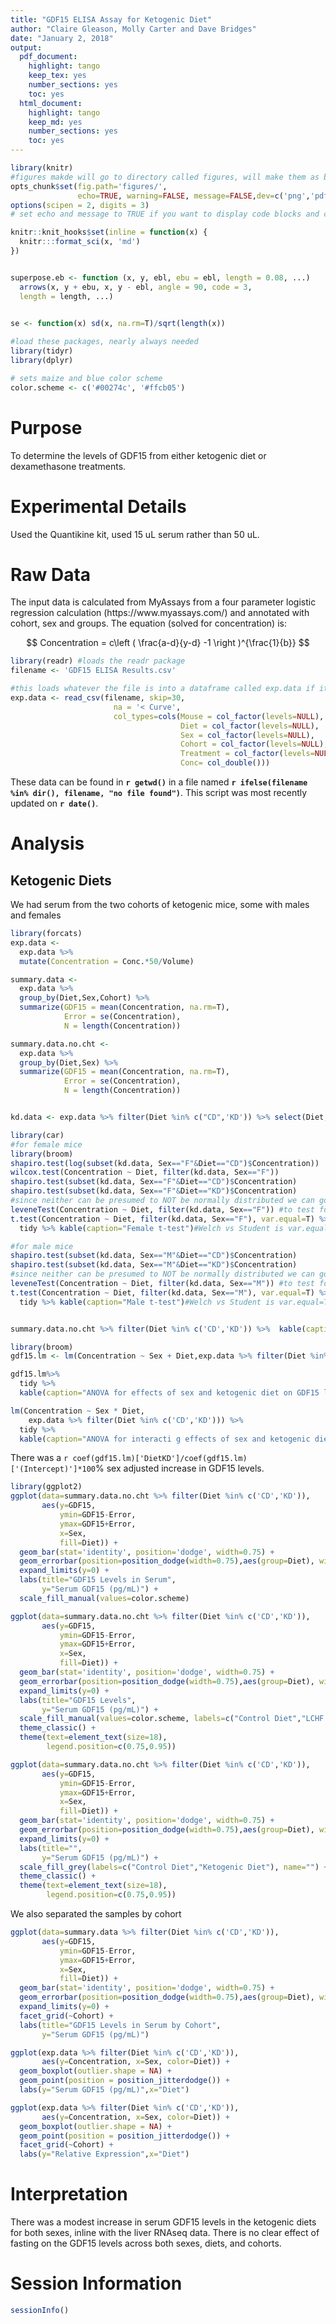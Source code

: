 ```yaml
---
title: "GDF15 ELISA Assay for Ketogenic Diet"
author: "Claire Gleason, Molly Carter and Dave Bridges"
date: "January 2, 2018"
output:
  pdf_document:
    highlight: tango
    keep_tex: yes
    number_sections: yes
    toc: yes
  html_document:
    highlight: tango
    keep_md: yes
    number_sections: yes
    toc: yes
---
```


```r
library(knitr)
#figures makde will go to directory called figures, will make them as both png and pdf files 
opts_chunk$set(fig.path='figures/',
               echo=TRUE, warning=FALSE, message=FALSE,dev=c('png','pdf'))
options(scipen = 2, digits = 3)
# set echo and message to TRUE if you want to display code blocks and code output respectively

knitr::knit_hooks$set(inline = function(x) {
  knitr:::format_sci(x, 'md')
})


superpose.eb <- function (x, y, ebl, ebu = ebl, length = 0.08, ...)
  arrows(x, y + ebu, x, y - ebl, angle = 90, code = 3,
  length = length, ...)

  
se <- function(x) sd(x, na.rm=T)/sqrt(length(x))

#load these packages, nearly always needed
library(tidyr)
library(dplyr)

# sets maize and blue color scheme
color.scheme <- c('#00274c', '#ffcb05')
```

# Purpose

To determine the levels of GDF15 from either ketogenic diet or dexamethasone treatments.

# Experimental Details

Used the Quantikine kit, used 15 uL serum rather than 50 uL.

# Raw Data

The input data is calculated from MyAssays from a four parameter logistic regression calculation (https://www.myassays.com/) and annotated with cohort, sex and groups.  The equation (solved for concentration) is:

$$ Concentration = c\left ( \frac{a-d}{y-d} -1 \right )^{\frac{1}{b}} $$

```r
library(readr) #loads the readr package
filename <- 'GDF15 ELISA Results.csv' 

#this loads whatever the file is into a dataframe called exp.data if it exists
exp.data <- read_csv(filename, skip=30,
                       na = '< Curve',
                       col_types=cols(Mouse = col_factor(levels=NULL),
                                      Diet = col_factor(levels=NULL),
                                      Sex = col_factor(levels=NULL),
                                      Cohort = col_factor(levels=NULL),
                                      Treatment = col_factor(levels=NULL),
                                      Conc= col_double()))
```

These data can be found in **`r getwd()`** in a file named **`r ifelse(filename %in% dir(), filename, "no file found")`**.  This script was most recently updated on **`r date()`**.

# Analysis

## Ketogenic Diets

We had serum from the two cohorts of ketogenic mice, some with males and females

```r
library(forcats)
exp.data <-
  exp.data %>%
  mutate(Concentration = Conc.*50/Volume) 

summary.data <- 
  exp.data %>%
  group_by(Diet,Sex,Cohort) %>%
  summarize(GDF15 = mean(Concentration, na.rm=T),
            Error = se(Concentration),
            N = length(Concentration)) 

summary.data.no.cht <- 
  exp.data %>%
  group_by(Diet,Sex) %>%
  summarize(GDF15 = mean(Concentration, na.rm=T),
            Error = se(Concentration),
            N = length(Concentration))


kd.data <- exp.data %>% filter(Diet %in% c("CD",'KD')) %>% select(Diet,Sex, Concentration)

library(car)
#for female mice
library(broom)
shapiro.test(log(subset(kd.data, Sex=="F"&Diet=="CD")$Concentration))
wilcox.test(Concentration ~ Diet, filter(kd.data, Sex=="F")) 
shapiro.test(subset(kd.data, Sex=="F"&Diet=="CD")$Concentration)
shapiro.test(subset(kd.data, Sex=="F"&Diet=="KD")$Concentration)
#since neither can be presumed to NOT be normally distributed we can go ahead with a t-test, if fails then wilocox
leveneTest(Concentration ~ Diet, filter(kd.data, Sex=="F")) #to test for equal variance
t.test(Concentration ~ Diet, filter(kd.data, Sex=="F"), var.equal=T) %>%
  tidy %>% kable(caption="Female t-test")#Welch vs Student is var.equal=T/F

#for male mice
shapiro.test(subset(kd.data, Sex=="M"&Diet=="CD")$Concentration)
shapiro.test(subset(kd.data, Sex=="M"&Diet=="KD")$Concentration)
#since neither can be presumed to NOT be normally distributed we can go ahead with a t-test
leveneTest(Concentration ~ Diet, filter(kd.data, Sex=="M")) #to test for equal variance
t.test(Concentration ~ Diet, filter(kd.data, Sex=="M"), var.equal=T) %>%
  tidy %>% kable(caption="Male t-test")#Welch vs Student is var.equal=T/F


summary.data.no.cht %>% filter(Diet %in% c('CD','KD')) %>%  kable(caption="Summary statistics for effects of a ketogenic diet")

library(broom)
gdf15.lm <- lm(Concentration ~ Sex + Diet,exp.data %>% filter(Diet %in% c('CD','KD')))

gdf15.lm%>%
  tidy %>% 
  kable(caption="ANOVA for effects of sex and ketogenic diet on GDF15 levels")

lm(Concentration ~ Sex * Diet,
    exp.data %>% filter(Diet %in% c('CD','KD'))) %>%
  tidy %>% 
  kable(caption="ANOVA for interacti g effects of sex and ketogenic diet on GDF15 levels")
```

There was a `r coef(gdf15.lm)['DietKD']/coef(gdf15.lm)['(Intercept)']*100`% sex adjusted increase in GDF15 levels.

```r
library(ggplot2)
ggplot(data=summary.data.no.cht %>% filter(Diet %in% c('CD','KD')),
       aes(y=GDF15,
           ymin=GDF15-Error,
           ymax=GDF15+Error,
           x=Sex,
           fill=Diet)) +
  geom_bar(stat='identity', position='dodge', width=0.75) +
  geom_errorbar(position=position_dodge(width=0.75),aes(group=Diet), width=0.5) +
  expand_limits(y=0) +
  labs(title="GDF15 Levels in Serum",
       y="Serum GDF15 (pg/mL)") +
  scale_fill_manual(values=color.scheme)

ggplot(data=summary.data.no.cht %>% filter(Diet %in% c('CD','KD')),
       aes(y=GDF15,
           ymin=GDF15-Error,
           ymax=GDF15+Error,
           x=Sex,
           fill=Diet)) +
  geom_bar(stat='identity', position='dodge', width=0.75) +
  geom_errorbar(position=position_dodge(width=0.75),aes(group=Diet), width=0.5) +
  expand_limits(y=0) +
  labs(title="GDF15 Levels",
       y="Serum GDF15 (pg/mL)") +
  scale_fill_manual(values=color.scheme, labels=c("Control Diet","LCHF Diet"), name="") +
  theme_classic() +
  theme(text=element_text(size=18),
        legend.position=c(0.75,0.95))

ggplot(data=summary.data.no.cht %>% filter(Diet %in% c('CD','KD')),
       aes(y=GDF15,
           ymin=GDF15-Error,
           ymax=GDF15+Error,
           x=Sex,
           fill=Diet)) +
  geom_bar(stat='identity', position='dodge', width=0.75) +
  geom_errorbar(position=position_dodge(width=0.75),aes(group=Diet), width=0.5) +
  expand_limits(y=0) +
  labs(title="",
       y="Serum GDF15 (pg/mL)") +
  scale_fill_grey(labels=c("Control Diet","Ketogenic Diet"), name="") +
  theme_classic() +
  theme(text=element_text(size=18),
        legend.position=c(0.75,0.95))
```

We also separated the samples by cohort


```r
ggplot(data=summary.data %>% filter(Diet %in% c('CD','KD')),
       aes(y=GDF15,
           ymin=GDF15-Error,
           ymax=GDF15+Error,
           x=Sex,
           fill=Diet)) +
  geom_bar(stat='identity', position='dodge', width=0.75) +
  geom_errorbar(position=position_dodge(width=0.75),aes(group=Diet), width=0.5) +
  expand_limits(y=0) +
  facet_grid(~Cohort) +
  labs(title="GDF15 Levels in Serum by Cohort",
       y="Serum GDF15 (pg/mL)") 
```

```r
ggplot(exp.data %>% filter(Diet %in% c('CD','KD')),
       aes(y=Concentration, x=Sex, color=Diet)) + 
  geom_boxplot(outlier.shape = NA) +
  geom_point(position = position_jitterdodge()) +
  labs(y="Serum GDF15 (pg/mL)",x="Diet")

ggplot(exp.data %>% filter(Diet %in% c('CD','KD')),
       aes(y=Concentration, x=Sex, color=Diet)) + 
  geom_boxplot(outlier.shape = NA) +
  geom_point(position = position_jitterdodge()) +
  facet_grid(~Cohort) +
  labs(y="Relative Expression",x="Diet")
```


# Interpretation

There was a modest increase in serum GDF15 levels in the ketogenic diets for both sexes, inline with the liver RNAseq data. There is no clear effect of fasting on the GDF15 levels across both sexes, diets, and cohorts.


# Session Information

```r
sessionInfo()
```
